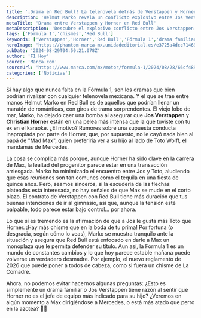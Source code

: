 ```yaml
---
title: '¡Drama en Red Bull! La telenovela detrás de Verstappen y Horner'
description: 'Helmut Marko revela un conflicto explosivo entre Jos Verstappen y Christian Horner que promete más giros que una telenovela. ¿Qué pasará con Max? '
metaTitle: 'Drama entre Verstappen y Horner en Red Bull'
metaDescription: 'Descubre el explosivo conflicto entre Jos Verstappen y Horner. ¿Qué planes tiene Max? ¡Los chismes de la F1 nunca fueron tan intensos!'
tags: ['Fórmula 1','chismes','Red Bull']
keywords: ['Verstappen','Horner','Red Bull','Fórmula 1','drama familiar']
heroImage: 'https://phantom-marca-mx.unidadeditorial.es/e3725a4dcc71469b21a5b2ab2e2c30da/resize/600/mx/assets/multimedia/imagenes/2024/08/28/17248605002834.jpg'
pubDate: '2024-08-29T04:50:21.078Z'
author: 'F1 Hoy'
source: 'Marca.com'
sourceUrl: 'https://www.marca.com/mx/motor/formula-1/2024/08/28/66cf4897e2704e1f678b4579.html'
categories: ['Noticias']
---
```

Si hay algo que nunca falta en la Fórmula 1, son los dramas que bien podrían rivalizar con cualquier telenovela mexicana. Y el que se trae entre manos Helmut Marko en Red Bull es de aquellos que podrían llenar un maratón de románticas, con giros de trama sorprendentes. El viejo lobo de mar, Marko, ha dejado caer una bomba al asegurar que **Jos Verstappen** y **Christian Horner** están en una pelea más intensa que la que tuviste con tu ex en el karaoke. ¿El motivo? Rumores sobre una supuesta conducta inapropiada por parte de Horner, que, por supuesto, no le cayó nada bien al papá de "Mad Max", quien preferiría ver a su hijo al lado de Toto Wolff, el mandamás de Mercedes.

La cosa se complica más porque, aunque Horner ha sido clave en la carrera de Max, la lealtad del progenitor parece estar en una transacción arriesgada. Marko ha minimizado el encuentro entre Jos y Toto, aludiendo que esas reuniones son tan comunes como el tequila en una fiesta de quince años. Pero, seamos sinceros, si la escudería de las flechas plateadas está interesada, no hay señales de que Max se mude en el corto plazo. El contrato de Verstappen con Red Bull tiene más duración que tus buenas intenciones de ir al gimnasio, así que, aunque la tensión esté palpable, todo parece estar bajo control… por ahora.

Lo que sí es tremendo es la afirmación de que a Jos le gusta más Toto que Horner. ¡Hay más chisme que en la boda de tu prima! Por fortuna (o desgracia, según cómo lo veas), Marko se muestra tranquilo ante la situación y asegura que Red Bull está enfocado en darle a Max un monoplaza que le permita defender su título. Aun así, la Fórmula 1 es un mundo de constantes cambios y lo que hoy parece estable mañana puede volverse un verdadero desmadre. Por ejemplo, el nuevo reglamento de 2026 que puede poner a todos de cabeza, como si fuera un chisme de La Comadre.

Ahora, no podemos evitar hacernos algunas preguntas: ¿Esto es simplemente un drama familiar o Jos Verstappen tiene razón al sentir que Horner no es el jefe de equipo más indicado para su hijo? ¿Veremos en algún momento a Max dirigiéndose a Mercedes, o está más atado que perro en la azotea? 🤔💭


